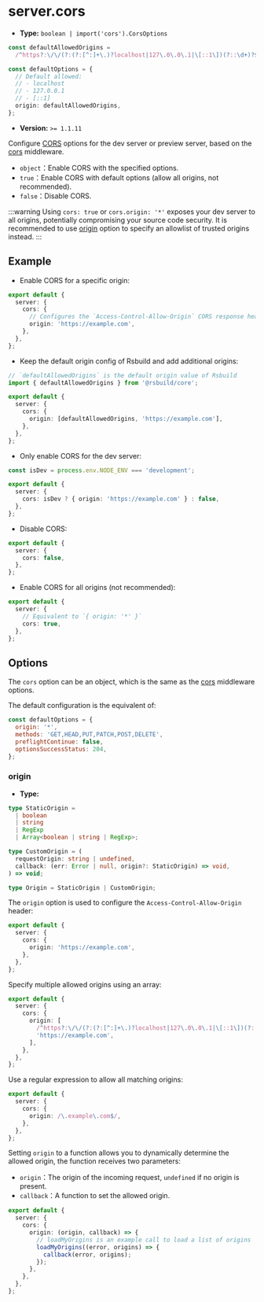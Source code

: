 # server.cors

- **Type:** `boolean | import('cors').CorsOptions`

```ts
const defaultAllowedOrigins =
  /^https?:\/\/(?:(?:[^:]+\.)?localhost|127\.0\.0\.1|\[::1\])(?::\d+)?$/;

const defaultOptions = {
  // Default allowed:
  // - localhost
  // - 127.0.0.1
  // - [::1]
  origin: defaultAllowedOrigins,
};
```

- **Version:** `>= 1.1.11`

Configure [CORS](https://developer.mozilla.org/en-US/docs/Web/HTTP/CORS) options for the dev server or preview server, based on the [cors](https://github.com/expressjs/cors) middleware.

- `object`：Enable CORS with the specified options.
- `true`：Enable CORS with default options (allow all origins, not recommended).
- `false`：Disable CORS.

:::warning
Using `cors: true` or `cors.origin: '*'` exposes your dev server to all origins, potentially compromising your source code security. It is recommended to use [origin](#origin) option to specify an allowlist of trusted origins instead.
:::

## Example

- Enable CORS for a specific origin:

```ts title="rsbuild.config.ts"
export default {
  server: {
    cors: {
      // Configures the `Access-Control-Allow-Origin` CORS response header
      origin: 'https://example.com',
    },
  },
};
```

- Keep the default origin config of Rsbuild and add additional origins:

```ts title="rsbuild.config.ts"
// `defaultAllowedOrigins` is the default origin value of Rsbuild
import { defaultAllowedOrigins } from '@rsbuild/core';

export default {
  server: {
    cors: {
      origin: [defaultAllowedOrigins, 'https://example.com'],
    },
  },
};
```

- Only enable CORS for the dev server:

```ts title="rsbuild.config.ts"
const isDev = process.env.NODE_ENV === 'development';

export default {
  server: {
    cors: isDev ? { origin: 'https://example.com' } : false,
  },
};
```

- Disable CORS:

```ts title="rsbuild.config.ts"
export default {
  server: {
    cors: false,
  },
};
```

- Enable CORS for all origins (not recommended):

```ts title="rsbuild.config.ts"
export default {
  server: {
    // Equivalent to `{ origin: '*' }`
    cors: true,
  },
};
```

## Options

The `cors` option can be an object, which is the same as the [cors](https://github.com/expressjs/cors) middleware options.

The default configuration is the equivalent of:

```js
const defaultOptions = {
  origin: '*',
  methods: 'GET,HEAD,PUT,PATCH,POST,DELETE',
  preflightContinue: false,
  optionsSuccessStatus: 204,
};
```

### origin

- **Type:**

```ts
type StaticOrigin =
  | boolean
  | string
  | RegExp
  | Array<boolean | string | RegExp>;

type CustomOrigin = (
  requestOrigin: string | undefined,
  callback: (err: Error | null, origin?: StaticOrigin) => void,
) => void;

type Origin = StaticOrigin | CustomOrigin;
```

The `origin` option is used to configure the `Access-Control-Allow-Origin` header:

```ts title="rsbuild.config.ts"
export default {
  server: {
    cors: {
      origin: 'https://example.com',
    },
  },
};
```

Specify multiple allowed origins using an array:

```ts title="rsbuild.config.ts"
export default {
  server: {
    cors: {
      origin: [
        /^https?:\/\/(?:(?:[^:]+\.)?localhost|127\.0\.0\.1|\[::1\])(?::\d+)?$/,
        'https://example.com',
      ],
    },
  },
};
```

Use a regular expression to allow all matching origins:

```ts title="rsbuild.config.ts"
export default {
  server: {
    cors: {
      origin: /\.example\.com$/,
    },
  },
};
```

Setting `origin` to a function allows you to dynamically determine the allowed origin, the function receives two parameters:

- `origin`：The origin of the incoming request, `undefined` if no origin is present.
- `callback`：A function to set the allowed origin.

```ts title="rsbuild.config.ts"
export default {
  server: {
    cors: {
      origin: (origin, callback) => {
        // loadMyOrigins is an example call to load a list of origins
        loadMyOrigins((error, origins) => {
          callback(error, origins);
        });
      },
    },
  },
};
```

